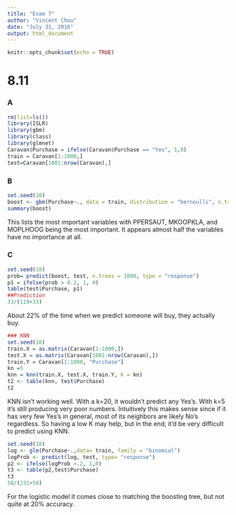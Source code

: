 ---
title: "Exam 7"
author: "Vincent Chou"
date: "July 31, 2016"
output: html_document
---

```{r setup, include=FALSE}
knitr::opts_chunk$set(echo = TRUE)
```

# 8.11 

### A 

```{r}
rm(list=ls())
library(ISLR)
library(gbm)
library(class)
library(glmnet)
Caravan$Purchase = ifelse(Caravan$Purchase == "Yes", 1,0)
train = Caravan[1:1000,]
test=Caravan[1001:nrow(Caravan),]
```

### B 
```{r}
set.seed(18)
boost <- gbm(Purchase~., data = train, distribution = "bernoulli", n.trees = 1000, shrinkage= 0.01)
summary(boost)
```
This lists the most important variables with PPERSAUT, MKOOPKLA, and MOPLHOOG being the most important. It appears almost half the variables have no importance at all. 

### C 
```{r}
set.seed(18)
prob= predict(boost, test, n.trees = 1000, type = "response")
p1 = ifelse(prob > 0.2, 1, 0)
table(test$Purchase, p1) 
##Prediction 
33/(119+33)
```
About 22% of the time when we predict someone will buy, they actually buy. 


```{r}
### KNN 
set.seed(18)
train.X = as.matrix(Caravan[1:1000,])
test.X = as.matrix(Caravan[1001:nrow(Caravan),])
train.Y = Caravan[1:1000, "Purchase"]
kn =5
knn = knn(train.X, test.X, train.Y, k = kn)
t2 <- table(knn, test$Purchase)
t2
```
KNN isn't working well. With a k=20, it wouldn't predict any Yes's. With k=5 it's still producing very poor numbers. Intuitively this makes sense since if it has very few Yes's in general, most of its neighbors are likely No's regardless. So having a low K may help, but in the end, it'd be very difficult to predict using KNN. 

```{r}
set.seed(18)
log <- glm(Purchase~.,data= train, family = "binomial") 
logProb <- predict(log, test, type= "response")
p2 <- ifelse(logProb >.2, 1,0)
t3 <- table(p2,test$Purchase)
t3
58/(231+58)
```
For the logistic model it comes close to matching the boosting tree, but not quite at 20% accuracy. 
